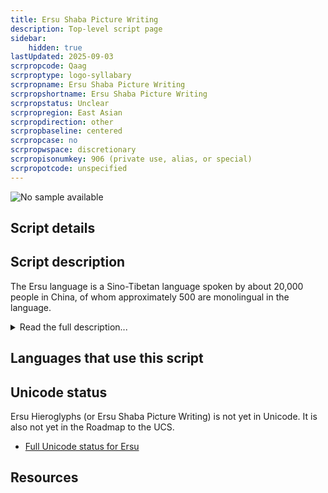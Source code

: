 ```yaml
---
title: Ersu Shaba Picture Writing
description: Top-level script page
sidebar:
    hidden: true
lastUpdated: 2025-09-03
scrpropcode: Qaag
scrproptype: logo-syllabary
scrpropname: Ersu Shaba Picture Writing
scrpropshortname: Ersu Shaba Picture Writing
scrpropstatus: Unclear
scrpropregion: East Asian
scrpropdirection: other
scrpropbaseline: centered
scrpropcase: no
scrpropwspace: discretionary
scrpropisonumkey: 906 (private use, alias, or special)
scrpropotcode: unspecified
---
```



![No sample available](../images/nosample.png)



## Script details

<ScriptDetails />

## Script description

The Ersu language is a Sino-Tibetan language spoken by about 20,000 people in China, of whom approximately 500 are monolingual in the language.

<details>
<summary>Read the full description...</summary>The language is largely unwritten; it is thought that only ten people are literate in the Ersu script, called Ersu Shaba Picture Writing. It is not known how long Ersu Shaba Picture Writing has been in use; some Ersu speakers estimate ten generations, others, several tens of generations. The script was originally used by religious specialists called _shaba_ for divination and healing incantations.

The script is somewhat controversial; some linguists are quick to dismiss it as a series of drawings, while others assign it considerable importance in uniquely representing an early intermediary stage in the evolution of writing. The symbols used are mimetic, rather than phonetic, representations; that is, they represent concepts and have no phonetic content. This differentiates this writing system from a hieroglyphic system, in which conceptual _and_ phonetic elements are associated with a given symbol.

Ersu symbols tend to represent concrete nouns, rather than abstract nouns or verbs. Symbols are arranged into a composite image, with the placement of given symbols contributing to their meaning. For example, the symbol representing 'fog' is placed at the bottom left of the image to indicate fog in the morning, and at the bottom right to indicate fog in the evening.

A striking feature of the script is its use of colour to express meaning. Although less than 300 symbols are thought to be used, the scope of concepts which can be expressed in writing is much larger. Texts are written using brushes dipped in red, yellow, blue, white, black or green ink, with the meaning of a given symbol dependent on the colour in which it is written. For example, the sign called "stars and moon" means "dim; not brilliant" when written in black ink, but "shining" when written in white.

It has been suggested by Li Jingsheng that Ersu Shaba Picture Writing could be related to the Naxi Dongba script, in which colour plays a similar semantic role.

_This script is not currently recognized by [ISO 15924](http://www.unicode.org/iso15924/), but is included in ScriptSource for research purposes. If you have any information on this script, please add the information to the site. Your contributions can be a great help in refining and expanding the ISO 15924 standard._
</details>

## Languages that use this script

<WsList script='Qaag' wsMax='5' />

## Unicode status

Ersu Hieroglyphs (or Ersu Shaba Picture Writing) is not yet in Unicode. It is also not yet in the Roadmap to the UCS.

- [Full Unicode status for Ersu](/scrlang/unicode/qaag-unicode)



## Resources

<ScriptResources detailSummary='seemore' />

